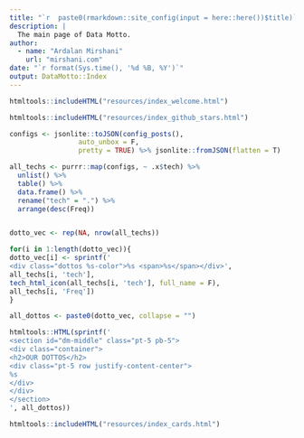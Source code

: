 ```yaml
---
title: "`r  paste0(rmarkdown::site_config(input = here::here())$title)`"
description: |
  The main page of Data Motto.
author:
  - name: "Ardalan Mirshani"
    url: "mirshani.com"
date: "`r format(Sys.time(), '%d %B, %Y')`"
output: DataMotto::Index
---
```


```r
htmltools::includeHTML("resources/index_welcome.html")
```

```r
htmltools::includeHTML("resources/index_github_stars.html")
```

```r
configs <- jsonlite::toJSON(config_posts(),
                 auto_unbox = F,
                 pretty = TRUE) %>% jsonlite::fromJSON(flatten = T)

all_techs <- purrr::map(configs, ~ .x$tech) %>% 
  unlist() %>%
  table() %>% 
  data.frame() %>% 
  rename("tech" = ".") %>%
  arrange(desc(Freq))


dotto_vec <- rep(NA, nrow(all_techs))

for(i in 1:length(dotto_vec)){
dotto_vec[i] <- sprintf('
<div class="dottos %s-color">%s <span>%s</span></div>', 
all_techs[i, 'tech'],
tech_html_icon(all_techs[i, 'tech'], full_name = F), 
all_techs[i, 'Freq'])
}

all_dottos <- paste0(dotto_vec, collapse = "")
```


```r
htmltools::HTML(sprintf('
<section id="dm-middle" class="pt-5 pb-5">
<div class="container">
<h2>OUR DOTTOS</h2>
<div class="pt-5 row justify-content-center">
%s
</div>
</div>
</section>
', all_dottos))
```

<!-- Section Our Dottos ------------------------>

```r
htmltools::includeHTML("resources/index_cards.html")
```
